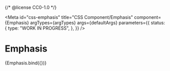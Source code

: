 {/* @license CC0-1.0 */}


<Meta
  id="css-emphasis"
  title="CSS Component/Emphasis"
  component={Emphasis}
  argTypes={argTypes}
  args={defaultArgs}
  parameters={{
    status: {
      type: "WORK IN PROGRESS",
    },
  }}
/>

# Emphasis

<Canvas>
  <Story name="Default" args={exampleArgs}>
    {Emphasis.bind({})}
  </Story>
</Canvas>

<ArgsTable story="Default" />
